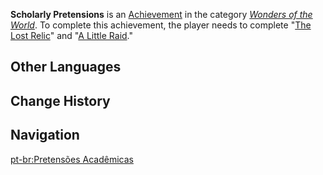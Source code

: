 {{Achievement Infobox
|title        = 
|id           = 84522
|order id     = 4046
|category     = Wonders of the World
|description  = Complete "[[The Lost Relic]]" and "[[A Little Raid]]."
|requirements = 
|primogems    = 5
|tracking     = 
|hidden       = 1
|type         = Commission
}}
'''Scholarly Pretensions''' is an [[Achievement]] in the category ''[[Wonders of the World]]''. To complete this achievement, the player needs to complete "[[The Lost Relic]]" and "[[A Little Raid]]."
<!--
==Trivia==

==Video Guides==
{{EVT
|video1   = 
|caption1 = 
}}
-->
==Other Languages==
{{Other Languages
|en      = Scholarly Pretensions
|zhs     = 学者与「学者」
|zhs_rm  = Xuézhě yǔ "Xuézhě"
|zht     = 學者與「學者」
|zht_rm  = Xuézhě yǔ "Xuézhě"
|zh_tl   = Scholar and "Scholar"
|ja      = 学者と「学者」
|ja_rm   = Gakusha to "Gakusha"
|ja_tl   = Scholar and "Scholar"
|ko      = 학자와 「학자」
|ko_rm   = Hakja-wa "Hakja"
|ko_tl   = Scholar and "Scholar"
|es      = De mayor quiero ser erudito
|es_tl   = I Want to be an Erudite When I'm Older
|fr      = Aventures studieuses
|fr_tl   = Studious Adventures
|ru      = Академические притязания
|ru_tl   = Academic Pretensions
|th      = นักวิชาการและ "นักวิชาการ"
|th_rm   = 
|th_tl   = 
|vi      = Học giả và "học giả"
|vi_tl   = 
|de      = Eine andere Art Gelehrter
|de_tl   = Another Kind of Scholar
|id      = Pelajar dan "Pelajar"
|id_tl   = Scholar and "Scholar"
|pt      = Pretensões Acadêmicas
|pt_tl   = Academic Pretensions
|tr      = Alimlerin Kibri
|tr_tl   = 
|it      = Pretese accademiche
|it_tl   = 
}}

==Change History==
{{Change History|1.0}}
<!--
==References==
{{Reflist}}
-->
==Navigation==
{{Achievement Navbox|Wonders of the World|Commission}}

[[pt-br:Pretensões Acadêmicas]]